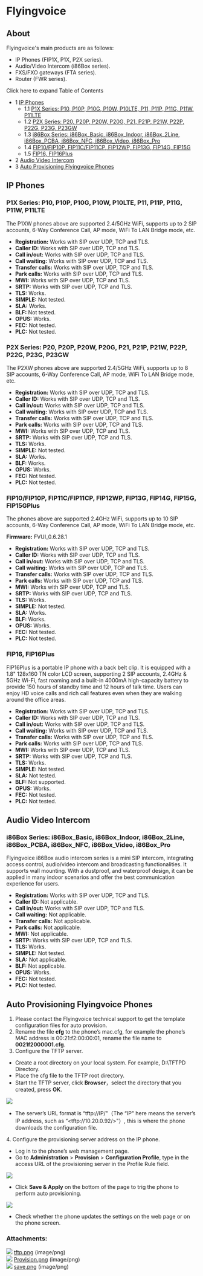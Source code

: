 
# Flyingvoice 

 

## About

Flyingvoice's main products are as follows:

* IP Phones (FIP1X, P1X, P2X series).
* Audio/Video Intercom (i86Box series).
* FXS/FXO gateways (FTA series).
* Router (FWR series).

Click here to expand Table of Contents

* 1 [IP Phones](#ip-phones)  
   * 1.1 [P1X Series: P10, P10P, P10G, P10W, P10LTE, P11, P11P, P11G, P11W, P11LTE](#p1x-series-p10-p10p-p10g-p10w-p10lte-p11-p11p-p11g-p11w-p11lte)
   * 1.2 [P2X Series: P20, P20P, P20W, P20G, P21, P21P, P21W, P22P, P22G, P23G, P23GW](#p2x-series-p20-p20p-p20w-p20g-p21-p21p-p21w-p22p-p22g-p23g-p23gw)
   * 1.3 [i86Box Series: i86Box_Basic, i86Box_Indoor, i86Box_2Line, i86Box_PCBA, i86Box_NFC, i86Box_Video, i86Box_Pro](#i86box-series-i86box_basic-i86box_indoor-i86box_2line-i86box_pcba-i86box_nfc-i86box_video-i86box_pro)
   * 1.4 [FIP10/FIP10P, FIP11C/FIP11CP, FIP12WP, FIP13G, FIP14G, FIP15G](#fip10fip10p-fip11cfip11cp-fip12wp-fip13g-fip14g-fip15g-fip15gplus)  
   * 1.5 [FIP16, FIP16Plus](#fip16-fip16plus)
* 2 [Audio Video Intercom](#audio-video-intercom)
* 3 [Auto Provisioning Flyingvoice Phones](#auto-provisioning-flyingvoice-phones)

## IP Phones

### P1X Series: P10, P10P, P10G, P10W, P10LTE, P11, P11P, P11G, P11W, P11LTE

The P1XW phones above are supported 2.4/5GHz WiFi, supports up to 2 SIP accounts, 6-Way Conference Call, AP mode, WiFi To LAN Bridge mode, etc.

* **Registration:** Works with SIP over UDP, TCP and TLS.
* **Caller ID:** Works with SIP over UDP, TCP and TLS.
* **Call in/out:** Works with SIP over UDP, TCP and TLS.
* **Call waiting:** Works with SIP over UDP, TCP and TLS.
* **Transfer calls:** Works with SIP over UDP, TCP and TLS.
* **Park calls:** Works with SIP over UDP, TCP and TLS.
* **MWI:** Works with SIP over UDP, TCP and TLS.
* **SRTP:** Works with SIP over UDP, TCP and TLS.
* **TLS:** Works.
* **SIMPLE:** Not tested.
* **SLA:** Works.
* **BLF:** Not tested.
* **OPUS:** Works.
* **FEC:** Not tested.
* **PLC:** Not tested.

### P2X Series: P20, P20P, P20W, P20G, P21, P21P, P21W, P22P, P22G, P23G, P23GW

The P2XW phones above are supported 2.4/5GHz WiFi, supports up to 8 SIP accounts, 6-Way Conference Call, AP mode, WiFi To LAN Bridge mode, etc.

* **Registration:** Works with SIP over UDP, TCP and TLS.
* **Caller ID:** Works with SIP over UDP, TCP and TLS.
* **Call in/out:** Works with SIP over UDP, TCP and TLS.
* **Call waiting:** Works with SIP over UDP, TCP and TLS.
* **Transfer calls:** Works with SIP over UDP, TCP and TLS.
* **Park calls:** Works with SIP over UDP, TCP and TLS.
* **MWI:** Works with SIP over UDP, TCP and TLS.
* **SRTP:** Works with SIP over UDP, TCP and TLS.
* **TLS:** Works.
* **SIMPLE:** Not tested.
* **SLA:** Works.
* **BLF:** Works.
* **OPUS:** Works.
* **FEC:** Not tested.
* **PLC:** Not tested.

### FIP10/FIP10P, FIP11C/FIP11CP, FIP12WP, FIP13G, FIP14G, FIP15G, FIP15GPlus

The phones above are supported 2.4GHz WiFi, supports up to 10 SIP accounts, 6-Way Conference Call, AP mode, WiFi To LAN Bridge mode, etc.

**Firmware:** FVUI\_0.6.28.1

* **Registration:** Works with SIP over UDP, TCP and TLS.
* **Caller ID:** Works with SIP over UDP, TCP and TLS.
* **Call in/out:** Works with SIP over UDP, TCP and TLS.
* **Call waiting:** Works with SIP over UDP, TCP and TLS.
* **Transfer calls:** Works with SIP over UDP, TCP and TLS.
* **Park calls:** Works with SIP over UDP, TCP and TLS.
* **MWI:** Works with SIP over UDP, TCP and TLS.
* **SRTP:** Works with SIP over UDP, TCP and TLS.
* **TLS:** Works.
* **SIMPLE:** Not tested.
* **SLA:** Works.
* **BLF:** Works.
* **OPUS:** Works.
* **FEC:** Not tested.
* **PLC:** Not tested.

### FIP16, FIP16Plus

FIP16Plus is a portable IP phone with a back belt clip. It is equipped with a 1.8" 128x160 TN color LCD screen, supporting 2 SIP accounts, 2.4GHz & 5GHz Wi-Fi, fast roaming and a built-in 4000mA high-capacity battery to provide 150 hours of standby time and 12 hours of talk time. Users can enjoy HD voice calls and rich call features even when they are walking around the office areas.

* **Registration:** Works with SIP over UDP, TCP and TLS.
* **Caller ID:** Works with SIP over UDP, TCP and TLS.
* **Call in/out:** Works with SIP over UDP, TCP and TLS.
* **Call waiting:** Works with SIP over UDP, TCP and TLS.
* **Transfer calls:** Works with SIP over UDP, TCP and TLS.
* **Park calls:** Works with SIP over UDP, TCP and TLS.
* **MWI:** Works with SIP over UDP, TCP and TLS.
* **SRTP:** Works with SIP over UDP, TCP and TLS.
* **TLS:** Works.
* **SIMPLE:** Not tested.
* **SLA:** Not tested.
* **BLF:** Not supported.
* **OPUS:** Works.
* **FEC:** Not tested.
* **PLC:** Not tested.

## Audio Video Intercom

### i86Box Series: i86Box_Basic, i86Box_Indoor, i86Box_2Line, i86Box_PCBA, i86Box_NFC, i86Box_Video, i86Box_Pro

Flyingvoice i86Box audio intercom series is a mini SIP intercom, integrating access control, audio/video intercom and broadcasting functionalities. It supports wall mounting. With a dustproof, and waterproof design, it can be applied in many indoor scenarios and offer the best communication experience for users.

* **Registration:** Works with SIP over UDP, TCP and TLS.
* **Caller ID:** Not applicable.
* **Call in/out:** Works with SIP over UDP, TCP and TLS.
* **Call waiting:** Not applicable.
* **Transfer calls:** Not applicable.
* **Park calls:** Not applicable.
* **MWI:** Not applicable.
* **SRTP:** Works with SIP over UDP, TCP and TLS.
* **TLS:** Works.
* **SIMPLE:** Not tested.
* **SLA:** Not applicable.
* **BLF:** Not applicable.
* **OPUS:** Works.
* **FEC:** Not tested.
* **PLC:** Not tested.

## Auto Provisioning Flyingvoice Phones

1. Please contact the Flyingvoice technical support to get the template configuration files for auto provision.
2. Rename the file **cfg** to the phone’s mac.cfg, for example the phone’s MAC address is 00:21:f2:00:00:01, rename the file name to **0021f2000001.cfg**.
3. Configure the TFTP server.
* Create a root directory on your local system. For example, D:\\TFTPD Directory.
* Place the cfg file to the TFTP root directory.
* Start the TFTP server, click **Browser**，select the directory that you created, press **OK**.

![](/attachments/61210887/61210888.png)

* The server’s URL format is “tftp://IP/"（The “IP" here means the server’s IP address, such as “&lt;tftp://10.20.0.92/>"）, this is where the phone downloads the configuration file.

 4\. Configure the provisioning server address on the IP phone.

* Log in to the phone’s web management page.
* Go to **Administration** \> **Provision** \> **Configuration Profile**, type in the access URL of the provisioning server in the Profile Rule field.

![](/attachments/61210887/61210889.png)

* Click **Save & Apply** on the bottom of the page to trig the phone to perform auto provisioning.

![](/attachments/61210887/61210890.png)

* Check whether the phone updates the settings on the web page or on the phone screen.

### Attachments:

![](/images/icons/bullet_blue.gif) [tftp.png](/attachments/61210887/61210888.png) (image/png)  
![](/images/icons/bullet_blue.gif) [Provision.png](/attachments/61210887/61210889.png) (image/png)  
![](/images/icons/bullet_blue.gif) [save.png](/attachments/61210887/61210890.png) (image/png)  


